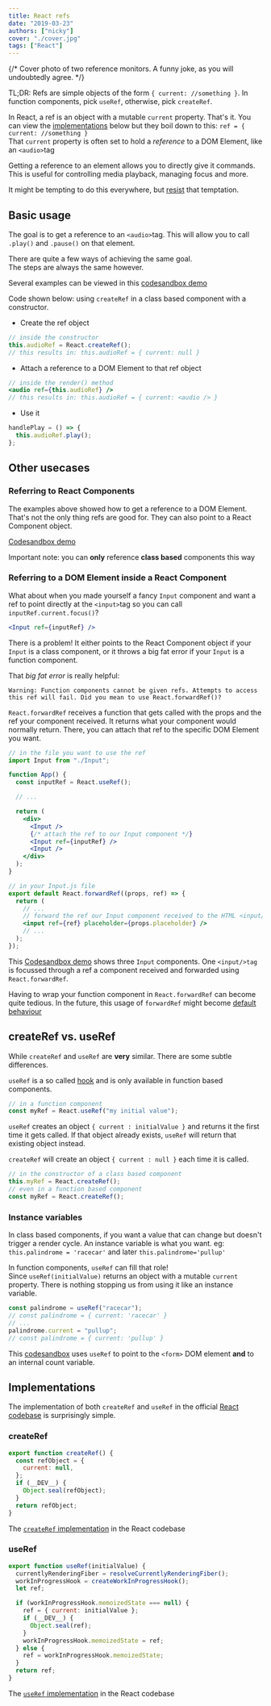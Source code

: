```yaml
---
title: React refs
date: "2019-03-23"
authors: ["nicky"]
cover: "./cover.jpg"
tags: ["React"]
---
```


{/* Cover photo of two reference monitors. A funny joke, as you will undoubtedly agree. */}

<Aside>

TL;DR: Refs are simple objects of the form `{ current: //something }`. In function components, pick `useRef`, otherwise, pick `createRef`.

</Aside>

In React, a ref is an object with a mutable `current` property.
That's it. You can view the [implementations](#implementations) below but they boil down to this: `ref = { current: //something }`  
That `current` property is often set to hold a _reference_ to a DOM Element, like an `<audio>`tag

Getting a reference to an element allows you to directly give it commands.
This is useful for controlling media playback, managing focus and more.

It might be tempting to do this everywhere, but [resist](https://reactjs.org/docs/refs-and-the-dom.html#dont-overuse-refs) that temptation.

## Basic usage

The goal is to get a reference to an `<audio>`tag.
This will allow you to call `.play()` and `.pause()` on that element.

There are quite a few ways of achieving the same goal.  
The steps are always the same however.

Several examples can be viewed in this [codesandbox demo](https://codesandbox.io/s/4jzlzr7937)

<Aside>

Code shown below: using `createRef` in a class based component with a constructor.

</Aside>

- Create the ref object

```jsx
// inside the constructor
this.audioRef = React.createRef();
// this results in: this.audioRef = { current: null }
```

- Attach a reference to a DOM Element to that ref object

```jsx
// inside the render() method
<audio ref={this.audioRef} />
// this results in: this.audioRef = { current: <audio /> }
```

- Use it

```jsx
handlePlay = () => {
  this.audioRef.play();
};
```

## Other usecases

### Referring to React Components

The examples above showed how to get a reference to a DOM Element.
That's not the only thing refs are good for. They can also point to a React Component object.

[Codesandbox demo](https://codesandbox.io/s/9jxqj20wqo?expanddevtools=1&fontsize=14&module=%2Fsrc%2FParentComponent.js&moduleview=1)

Important note: you can **only** reference **class based** components this way

### Referring to a DOM Element inside a React Component

What about when you made yourself a fancy `Input` component and want a ref to point directly at the `<input>`tag so you can call `inputRef.current.focus()`?

```jsx
<Input ref={inputRef} />
```

There is a problem! It either points to the React Component object if your `Input` is a class component, or it throws a big fat error if your `Input` is a function component.

That _big fat error_ is really helpful:

```
Warning: Function components cannot be given refs. Attempts to access this ref will fail. Did you mean to use React.forwardRef()?
```

`React.forwardRef` receives a function that gets called with the props and the ref your component received. It returns what your component would normally return. There, you can attach that ref to the specific DOM Element you want.

```jsx
// in the file you want to use the ref
import Input from "./Input";

function App() {
  const inputRef = React.useRef();

  // ...

  return (
    <div>
      <Input />
      {/* attach the ref to our Input component */}
      <Input ref={inputRef} />
      <Input />
    </div>
  );
}

// in your Input.js file
export default React.forwardRef((props, ref) => {
  return (
    // ...
    // forward the ref our Input component received to the HTML <input/>tag
    <input ref={ref} placeholder={props.placeholder} />
    // ...
  );
});
```

This [Codesandbox demo](https://codesandbox.io/s/pyqq0o9mk7) shows three `Input` components.
One `<input/>tag` is focussed through a ref a component received and forwarded using `React.forwardRef`.

Having to wrap your function component in `React.forwardRef` can become quite tedious.
In the future, this usage of `forwardRef` might become [default behaviour](https://twitter.com/dan_abramov/status/1109512531209584640)

## createRef vs. useRef

While `createRef` and `useRef` are **very** similar. There are some subtle differences.

`useRef` is a so called [hook](https://reactjs.org/docs/hooks-intro.html) and is only available in function based components.

```js
// in a function component
const myRef = React.useRef("my initial value");
```

`useRef` creates an object `{ current : initialValue }` and returns it the first time it gets called. If that object already exists, `useRef` will return that existing object instead.

`createRef` will create an object `{ current : null }` each time it is called.

```js
// in the constructor of a class based component
this.myRef = React.createRef();
// even in a function based component
const myRef = React.createRef();
```

### Instance variables

In class based components, if you want a value that can change but doesn't trigger a render cycle. An instance variable is what you want. eg: `this.palindrome = 'racecar'` and later `this.palindrome='pullup'`

In function components, `useRef` can fill that role!  
Since `useRef(initialValue)` returns an object with a mutable `current` property.
There is nothing stopping us from using it like an instance variable.

```js
const palindrome = useRef("racecar");
// const palindrome = { current: 'racecar' }
// ...
palindrome.current = "pullup";
// const palindrome = { current: 'pullup' }
```

This [codesandbox](https://codesandbox.io/s/vmwxjnv433) uses `useRef` to point to the `<form>` DOM element **and** to an internal count variable.

## Implementations

The implementation of both `createRef` and `useRef` in the official [React codebase](https://github.com/facebook/react) is surprisingly simple.

### createRef

```js
export function createRef() {
  const refObject = {
    current: null,
  };
  if (__DEV__) {
    Object.seal(refObject);
  }
  return refObject;
}
```

The [`createRef` implementation](https://github.com/facebook/react/blob/f33e5790b83dc1ae41b2b7d59d53420e7c8383aa/packages/react/src/ReactCreateRef.js) in the React codebase

### useRef

```js
export function useRef(initialValue) {
  currentlyRenderingFiber = resolveCurrentlyRenderingFiber();
  workInProgressHook = createWorkInProgressHook();
  let ref;

  if (workInProgressHook.memoizedState === null) {
    ref = { current: initialValue };
    if (__DEV__) {
      Object.seal(ref);
    }
    workInProgressHook.memoizedState = ref;
  } else {
    ref = workInProgressHook.memoizedState;
  }
  return ref;
}
```

The [`useRef` implementation](https://github.com/facebook/react/blob/8482cbe22d1a421b73db602e1f470c632b09f693/packages/react-reconciler/src/ReactFiberHooks.js#L500-L515) in the React codebase
